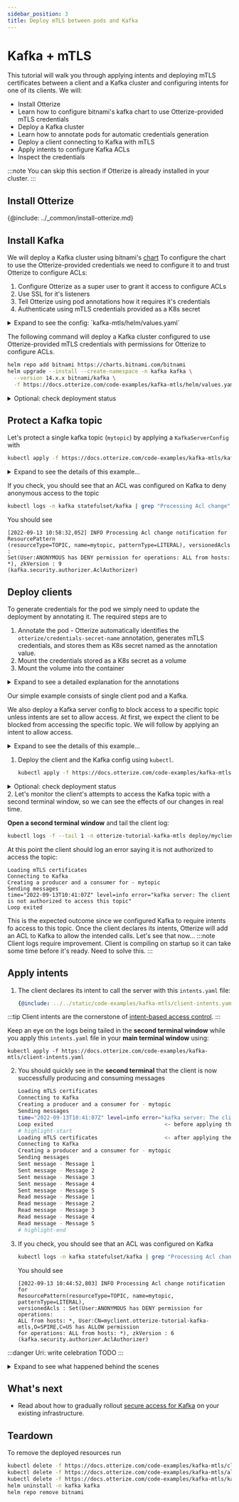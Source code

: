 ```yaml
---
sidebar_position: 3
title: Deploy mTLS between pods and Kafka
---
```


# Kafka + mTLS

This tutorial will walk you through applying intents and deploying mTLS certificates between a client and a Kafka cluster
and configuring intents for one of its clients.
We will:

- Install Otterize
- Learn how to configure bitnami's kafka chart to use Otterize-provided mTLS credentials
- Deploy a Kafka cluster
- Learn how to annotate pods for automatic credentials generation
- Deploy a client connecting to Kafka with mTLS
- Apply intents to configure Kafka ACLs
- Inspect the credentials

:::note
You can skip this section if Otterize is already installed in your cluster.
:::
## Install Otterize
{@include: ../_common/install-otterize.md}


## Install Kafka

We will deploy a Kafka cluster using bitnami's [chart](https://github.com/bitnami/charts/tree/master/bitnami/kafka)
To configure the chart to use the Otterize-provided credentials we need to configure it to
and trust Otterize to configure ACLs:

1. Configure Otterize as a super user to grant it access to configure ACLs
2. Use SSL for it's listeners
3. Tell Otterize using pod annotations how it requires it's credentials
4. Authenticate using mTLS credentials provided as a K8s secret

<details>
<summary>Expand to see the config: `kafka-mtls/helm/values.yaml`</summary>


```yaml
{@include: ../../static/code-examples/kafka-mtls/helm/values.yaml}
```
</details>

The following command will deploy a Kafka cluster configured to use Otterize-provided mTLS credentials
with permissions for Otterize to configure ACLs.
 ```bash
 helm repo add bitnami https://charts.bitnami.com/bitnami
 helm upgrade --install --create-namespace -n kafka kafka \
   --version 14.x.x bitnami/kafka \
   -f https://docs.otterize.com/code-examples/kafka-mtls/helm/values.yaml
 ```

<details>
<summary>Optional: check deployment status</summary>
<div>

It can take several minutes for the pods to **stabilize** into the `Ready` and `Running` states. You can monitor with
the following command:

 ```bash
kubectl get pods -n kafka -w
 ```

After **stabilization** you should see:

 ```bash
 NAME                READY   STATUS    RESTARTS      AGE
kafka-0             1/1     Running   1 (25s ago)   45s
kafka-zookeeper-0   1/1     Running   0             56s
 ```
</div>
</details>


## Protect a Kafka topic
Let's protect a single kafka topic (`mytopic`) by applying a `KafkaServerConfig` with
```bash
kubectl apply -f https://docs.otterize.com/code-examples/kafka-mtls/kafkaserverconfig.yaml
```
<details>
<summary>Expand to see the details of this example...</summary>
<Tabs>

<TabItem value="kafkaserverconfig.yaml" label="kafkaserverconfig.yaml">

```yaml
{@include: ../../static/code-examples/kafka-mtls/kafkaserverconfig.yaml}
```

</TabItem>
</Tabs>
</details>

If you check, you should see that an ACL was configured on Kafka to deny anonymous access to the topic

```bash
kubectl logs -n kafka statefulset/kafka | grep "Processing Acl change" | grep mytopic | tail -n 1
   ```
You should see
```
[2022-09-13 10:58:32,052] INFO Processing Acl change notification for ResourcePattern
(resourceType=TOPIC, name=mytopic, patternType=LITERAL), versionedAcls :
Set(User:ANONYMOUS has DENY permission for operations: ALL from hosts: *), zkVersion : 9
(kafka.security.authorizer.AclAuthorizer)
```

## Deploy clients

To generate credentials for the pod we simply need to update the deployment by annotating it.
The required steps are to
1. Annotate the pod - Otterize automatically identifies the `otterize/credentials-secret-name` annotation, generates
mTLS credentials, and stores them as K8s secret named as the annotation value.
2. Mount the credentials stored as a K8s secret as a volume
3. Mount the volume into the container

<details>
<summary>Expand to see a detailed explanation for the annotations</summary>

```yaml
spec:
template:
metadata:
...
annotations:
# highlight-next-line
otterize/credentials-secret-name: client-credentials-secret       # 1 Generate credentials
spec:
volumes:
# highlight-start
- name: otterize-credentials
secret:
secretName: client-credentials-secret                         # 2 Mount credentials as a volume
# highlight-end
containers:
- name: client
...
volumeMounts:
# highlight-start
- name: otterize-credentials
mountPath: /var/otterize/credentials                          # 3 Mount volume into container
readOnly: true
# highlight-end
```
</details>

Our simple example consists of single client pod and a Kafka.

We also deploy a Kafka server config to block access to a specific topic unless intents are set
to allow access. At first, we expect the client to be blocked from accessing the specific topic.
We will follow by applying an intent to allow access.
<details>
<summary>Expand to see the details of this example...</summary>
<Tabs>

<TabItem value="namespace.yaml" label="namespace.yaml" default>

   ```yaml
   {@include: ../../static/code-examples/kafka-mtls/namespace.yaml}
   ```

</TabItem>

<TabItem value="client-deployment.yaml" label="client-deployment.yaml">

   ```yaml
  {@include: ../../static/code-examples/kafka-mtls/client-deployment.yaml}
  ```

</TabItem>

<TabItem value="client-configmap.yaml" label="client-configmap.yaml">

   ```yaml
  {@include: ../../static/code-examples/kafka-mtls/client-configmap.yaml}
  ```

</TabItem>

</Tabs>
</details>

1. Deploy the client and the Kafka config using `kubectl`.
    ```bash
    kubectl apply -f https://docs.otterize.com/code-examples/kafka-mtls/all.yaml
    ```

<details>
<summary>Optional: check deployment status</summary>
Check that the `client` `pod` was deployed
```bash
kubectl get pods -n otterize-tutorial-kafka-mtls
```
You should see
```
NAME                      READY   STATUS    RESTARTS   AGE
client-5d9d5c8d7b-7dlzb   1/1     Running   0          24s
```
</details>
2. Let's monitor the client's attempts to access the Kafka topic with a second terminal window,
   so we can see the effects of our changes in real time.

   **Open a second terminal window** and tail the client log:
   ```bash
   kubectl logs -f --tail 1 -n otterize-tutorial-kafka-mtls deploy/myclient
   ```
   At this point the client should log an error saying it is not authorized to access the topic:
   ```
   Loading mTLS certificates
   Connecting to Kafka
   Creating a producer and a consumer for - mytopic
   Sending messages
   time="2022-09-13T10:41:07Z" level=info error="kafka server: The client is not authorized to access this topic"
   Loop exited
   ```

   This is the expected outcome since we configured Kafka to require intents fo access to this topic.
   Once the client declares its intents, Otterize will add an ACL to Kafka to allow the intended calls.
   Let's see that now...
:::note
Client logs require improvement. Client is compiling on startup so it can take some time before it's ready.
Need to solve this.
:::
## Apply intents
1. The client declares its intent to call the server with this `intents.yaml` file:

   ```yaml
   {@include: ../../static/code-examples/kafka-mtls/client-intents.yaml}
   ```
:::tip
Client intents are the cornerstone of [intent-based access control](otterize.com/ibac).
:::

   Keep an eye on the logs being tailed in the **second terminal window**
   while you apply this `intents.yaml` file in your **main terminal window** using:
   ```shell
   kubectl apply -f https://docs.otterize.com/code-examples/kafka-mtls/client-intents.yaml
   ```

2. You should quickly see in the **second terminal** that the client is now successfully producing and consuming messages
    ```bash
    Loading mTLS certificates
    Connecting to Kafka
    Creating a producer and a consumer for - mytopic
    Sending messages
    time="2022-09-13T10:41:07Z" level=info error="kafka server: The client is not authorized to access this topic"
    Loop exited                                   <- before applying the intents file
    # highlight-start
    Loading mTLS certificates                     <- after applying the intents file
    Connecting to Kafka
    Creating a producer and a consumer for - mytopic
    Sending messages
    Sent message - Message 1
    Sent message - Message 2
    Sent message - Message 3
    Sent message - Message 4
    Sent message - Message 5
    Read message - Message 1
    Read message - Message 2
    Read message - Message 3
    Read message - Message 4
    Read message - Message 5
   # highlight-end
    ```
3. If you check, you should see that an ACL was configured on Kafka
   ```bash
   kubectl logs -n kafka statefulset/kafka | grep "Processing Acl change" | grep mytopic | tail -n 1
   ```
   You should see
   ```
   [2022-09-13 10:44:52,803] INFO Processing Acl change notification for
   ResourcePattern(resourceType=TOPIC, name=mytopic, patternType=LITERAL), 
   versionedAcls : Set(User:ANONYMOUS has DENY permission for operations: 
   ALL from hosts: *, User:CN=myclient.otterize-tutorial-kafka-mtls,O=SPIRE,C=US has ALLOW permission
   for operations: ALL from hosts: *), zkVersion : 6 (kafka.security.authorizer.AclAuthorizer)
   ```

:::danger Uri: write celebration
TODO
:::

<details>
<summary>Expand to see what happened behind the scenes</summary>

1. We configured the Kafka helm chart to
1. Use the SSL protocol for its listeners
2. Annotated its pod to let Otterize know it should generate mTLS credentials in the Java Key Store and Java Trust Store format and store them as a K8s secret.
3. Use the K8s secret for mTLS by configuring Kafka's auth mechanism.
2. We annotated the client pod to let Otterize know it should generate mTLS credentials in a PEM format.
3. The Otterize SPIRE integration operator
1. Created an entry for the annotated client pod with the SPIRE server.
2. Generated matching mTLS credentials using the SPIRE server.
3. Stored the mTLS credentials into a K8s secrets.
4. The secret was mounted into the client pod's container.
5. We configured Kafka to only allow intended access to the specific topic.
6. The client pod connected and authenticated to Kafka using mTLS but couldn't access the topic.
7. We applied intents to allow the client to access the topic.
8. The client pod connected and authenticated to Kafka using mTLS but and accessed the topic successfully.

</details>

## What's next
- Read about how to gradually rollout [secure access for Kafka](/guides/ibac-for-k8s-kafka/) on your existing infrastructure.

## Teardown

To remove the deployed resources run

```bash
kubectl delete -f https://docs.otterize.com/code-examples/kafka-mtls/client-intents.yaml
kubectl delete -f https://docs.otterize.com/code-examples/kafka-mtls/all.yaml
kubectl delete -f https://docs.otterize.com/code-examples/kafka-mtls/kafkaserverconfig.yaml
helm uninstall -n kafka kafka
helm repo remove bitnami
```
